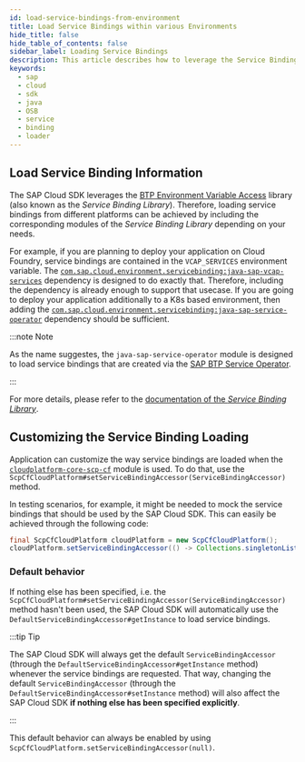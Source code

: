 ```yaml
---
id: load-service-bindings-from-environment
title: Load Service Bindings within various Environments
hide_title: false
hide_table_of_contents: false
sidebar_label: Loading Service Bindings
description: This article describes how to leverage the Service Binding Loader API of the SAP Cloud SDK for Java to read service information in different environments.
keywords:
  - sap
  - cloud
  - sdk
  - java
  - OSB
  - service
  - binding
  - loader
---
```


## Load Service Binding Information

The SAP Cloud SDK leverages the [BTP Environment Variable Access](https://github.com/SAP/btp-environment-variable-access) library (also known as the _Service Binding Library_).
Therefore, loading service bindings from different platforms can be achieved by including the corresponding modules of the _Service Binding Library_ depending on your needs.

For example, if you are planning to deploy your application on Cloud Foundry, service bindings are contained in the `VCAP_SERVICES` environment variable.
The [`com.sap.cloud.environment.servicebinding:java-sap-vcap-services`](https://search.maven.org/search?q=g:com.sap.cloud.environment.servicebinding%20AND%20a:java-sap-vcap-services) dependency is designed to do exactly that.
Therefore, including the dependency is already enough to support that usecase.
If you are going to deploy your application additionally to a K8s based environment, then adding the [`com.sap.cloud.environment.servicebinding:java-sap-service-operator`](https://search.maven.org/search?q=g:com.sap.cloud.environment.servicebinding%20AND%20a:java-sap-service-operator) dependency should be sufficient.

:::note Note

As the name suggestes, the `java-sap-service-operator` module is designed to load service bindings that are created via the [SAP BTP Service Operator](https://github.com/SAP/sap-btp-service-operator).

:::

For more details, please refer to the [documentation of the _Service Binding Library_](https://github.com/SAP/btp-environment-variable-access).

## Customizing the Service Binding Loading

Application can customize the way service bindings are loaded when the [`cloudplatform-core-scp-cf`](https://search.maven.org/artifact/com.sap.cloud.sdk.cloudplatform/cloudplatform-core-scp-cf) module is used.
To do that, use the `ScpCfCloudPlatform#setServiceBindingAccessor(ServiceBindingAccessor)` method.

In testing scenarios, for example, it might be needed to mock the service bindings that should be used by the SAP Cloud SDK.
This can easily be achieved through the following code:

```java
final ScpCfCloudPlatform cloudPlatform = new ScpCfCloudPlatform();
cloudPlatform.setServiceBindingAccessor(() -> Collections.singletonList(mock(ServiceBinding.class)));
```

### Default behavior

If nothing else has been specified, i.e. the `ScpCfCloudPlatform#setServiceBindingAccessor(ServiceBindingAccessor)` method hasn't been used, the SAP Cloud SDK will automatically use the `DefaultServiceBindingAccessor#getInstance` to load service bindings.

:::tip Tip

The SAP Cloud SDK will always get the default `ServiceBindingAccessor` (through the `DefaultServiceBindingAccessor#getInstance` method) whenever the service bindings are requested.
That way, changing the default `ServiceBindingAccessor` (through the `DefaultServiceBindingAccessor#setInstance` method) will also affect the SAP Cloud SDK **if nothing else has been specified explicitly**.

:::

This default behavior can always be enabled by using `ScpCfCloudPlatform.setServiceBindingAccessor(null)`.